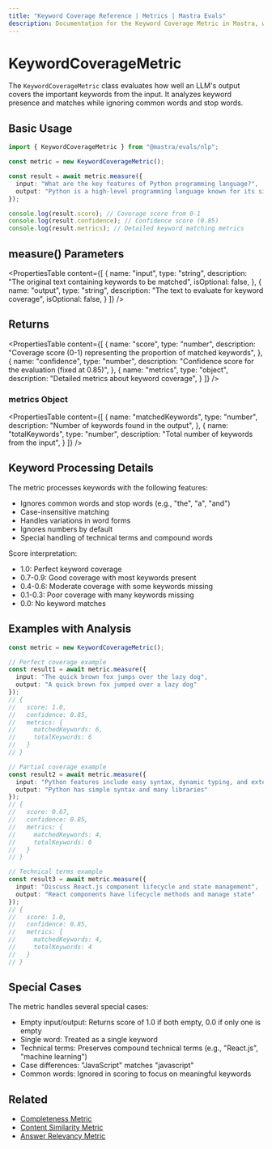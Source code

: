 ```yaml
---
title: "Keyword Coverage Reference | Metrics | Mastra Evals"
description: Documentation for the Keyword Coverage Metric in Mastra, which evaluates how well LLM outputs cover important keywords from the input.
---
```


# KeywordCoverageMetric

The `KeywordCoverageMetric` class evaluates how well an LLM's output covers the important keywords from the input. It analyzes keyword presence and matches while ignoring common words and stop words.

## Basic Usage

```typescript
import { KeywordCoverageMetric } from "@mastra/evals/nlp";

const metric = new KeywordCoverageMetric();

const result = await metric.measure({
  input: "What are the key features of Python programming language?",
  output: "Python is a high-level programming language known for its simple syntax and extensive libraries."
});

console.log(result.score); // Coverage score from 0-1
console.log(result.confidence); // Confidence score (0.85)
console.log(result.metrics); // Detailed keyword matching metrics
```

## measure() Parameters

<PropertiesTable
  content={[
    {
      name: "input",
      type: "string",
      description: "The original text containing keywords to be matched",
      isOptional: false,
    },
    {
      name: "output",
      type: "string",
      description: "The text to evaluate for keyword coverage",
      isOptional: false,
    }
  ]}
/>

## Returns

<PropertiesTable
  content={[
    {
      name: "score",
      type: "number",
      description: "Coverage score (0-1) representing the proportion of matched keywords",
    },
    {
      name: "confidence",
      type: "number",
      description: "Confidence score for the evaluation (fixed at 0.85)",
    },
    {
      name: "metrics",
      type: "object",
      description: "Detailed metrics about keyword coverage",
    }
  ]}
/>

### metrics Object

<PropertiesTable
  content={[
    {
      name: "matchedKeywords",
      type: "number",
      description: "Number of keywords found in the output",
    },
    {
      name: "totalKeywords",
      type: "number",
      description: "Total number of keywords from the input",
    }
  ]}
/>

## Keyword Processing Details

The metric processes keywords with the following features:
- Ignores common words and stop words (e.g., "the", "a", "and")
- Case-insensitive matching
- Handles variations in word forms
- Ignores numbers by default
- Special handling of technical terms and compound words

Score interpretation:
- 1.0: Perfect keyword coverage
- 0.7-0.9: Good coverage with most keywords present
- 0.4-0.6: Moderate coverage with some keywords missing
- 0.1-0.3: Poor coverage with many keywords missing
- 0.0: No keyword matches

## Examples with Analysis

```typescript
const metric = new KeywordCoverageMetric();

// Perfect coverage example
const result1 = await metric.measure({
  input: "The quick brown fox jumps over the lazy dog",
  output: "A quick brown fox jumped over a lazy dog"
});
// {
//   score: 1.0,
//   confidence: 0.85,
//   metrics: {
//     matchedKeywords: 6,
//     totalKeywords: 6
//   }
// }

// Partial coverage example
const result2 = await metric.measure({
  input: "Python features include easy syntax, dynamic typing, and extensive libraries",
  output: "Python has simple syntax and many libraries"
});
// {
//   score: 0.67,
//   confidence: 0.85,
//   metrics: {
//     matchedKeywords: 4,
//     totalKeywords: 6
//   }
// }

// Technical terms example
const result3 = await metric.measure({
  input: "Discuss React.js component lifecycle and state management",
  output: "React components have lifecycle methods and manage state"
});
// {
//   score: 1.0,
//   confidence: 0.85,
//   metrics: {
//     matchedKeywords: 4,
//     totalKeywords: 4
//   }
// }
```

## Special Cases

The metric handles several special cases:
- Empty input/output: Returns score of 1.0 if both empty, 0.0 if only one is empty
- Single word: Treated as a single keyword
- Technical terms: Preserves compound technical terms (e.g., "React.js", "machine learning")
- Case differences: "JavaScript" matches "javascript"
- Common words: Ignored in scoring to focus on meaningful keywords

## Related

- [Completeness Metric](./completeness)
- [Content Similarity Metric](./content-similarity)
- [Answer Relevancy Metric](./answer-relevancy) 